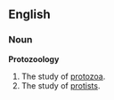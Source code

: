 ==English==
===Noun===
'''Protozoology'''
#The study of [[protozoa]].
#The study of [[protist|protists]].